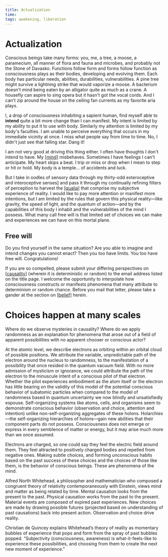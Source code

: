 ```yaml
---
title: Actualization
time:
tags: awakening, liberation
---
```


# Actualization

Conscious beings take many forms: you, me, a tree, a moose, a paramecium, all manner of flora and fauna and microbes, and probably not the Stone of Davasko. Functions follow form and forms follow function as consciousness plays as their bodies, developing and evolving them. Each body has particular needs, abilities, durabilities, vulnerabilities. A pine tree might survive a lightning strike that would vaporize a moose. A bacterium doesn't mind being eaten by an alligator quite as much as a crane. A housefly can aspire to sing opera but it hasn't got the vocal cords. And I can't zip around the house on the ceiling fan currents as my favorite aria plays.

I, a drop of consciousness inhabiting a sapient human, find myself able to **intend** quite a bit more change than I can manifest. My intent is limited by my ability to put it to use with body. Similarly my attention is limited by my body's faculties. I am unable to perceive everything that occurs in my immediate vicinity at once. I miss what people say from time to time. No, I didn't just see that falling star. Dang it!

I am not very good at driving this thing either. I often have thoughts I don't intend to have. My [[mind]] misbehaves. Sometimes I have feelings I can't anticipate. My heart skips a beat. I trip or miss or drop when I mean to step or hit or hold. My body is a temple… of accidents and luck.

But I take in oodles of sensory data through my thirty-odd exteroceptive and interoceptive senses] and pass it through my continually refining filters of perception to harvest the [[qualia]] that comprise my subjective experience of reality. I would like to pay more attention or manifest more intentions, but I am limited by the rules that govern this physical reality—like gravity, the speed of light, and the quantum of action—and by the capabilities of this body I inhabit and the vulnerabilities of the mind I possess. What many call free will is that limited set of choices we can make and experiences we can have on this mortal plane.

## Free will

Do you find yourself in the same situation? Are you able to imagine and intend changes you cannot enact? Then you too have limits. You too have free will. Congratulations!

If you are so compelled, please submit your differing perspectives on [[causality]] (wherein it is deterministic or random) to the email address listed on the title page. I welcome the opportunity to interpolate how consciousness constructs or manifests phenomena that many attribute to determinism or random chance. Before you mail that letter, please take a gander at the section on [[belief]] herein.

# Choices happen at many scales

Where do we observe mysteries in causality? Where do we apply randomness as an explanation for phenomena that arose out of a field of apparent possibilities with no apparent chooser or conscious actor?

At the atomic level, we describe electrons as orbiting within an orbital cloud of possible positions. We attribute the variable, unpredictable path of the electron around the nucleus to randomness, to the manifestation of a possibility that once resided in the quantum vacuum field. With no more admission of mysticism or ignorance, we could attribute the path of the electron to the minuscule intent of a conscious pilot of that electron. Whether the pilot experiences embodiment as the atom itself or the electron has little bearing on the validity of this model of the potential conscious behavior of subatomic particles when compared to the model of randomness based in quantum uncertainty we now blindly and unsatisfiedly espouse. Self-organizing systems like atoms, cells, and organisms seem to demonstrate conscious behavior (observation and choice, attention and intention) unlike non-self-organizing aggregates of these holons. Holarchies—the self-organizing hierarchies of holons—gain new abilities that their component parts do not possess. Consciousness does not emerge or express in every semblence of matter or energy, but it may arise much more than we once assumed.

Electrons are charged, so one could say they feel the electric field around them. They feel attracted to positively charged bodies and repelled from negative ones. Making subtle choices, and forming unconscious habits based on the past success of these choices and the choices of those like them, is the behavior of conscious beings. These are phenomena of the mind.

Alfred North Whitehead, a philosopher and mathematician who composed a congruent theory of relativity contemporaneously with Einstein, views mind and matter as being related by time. Mental causation looks from the present to the past. Physical causation works from the past to the present. Material events are composed of expired past experiences. New choices are made by drawing possible futures (projected based on understanding of past causations) back into present action. Observation and choice drive reality.

Christian de Quincey explains Whitehead’s theory of reality as momentary bubbles of experience that pops and form from the spray of past bubbles popped. “Subjectivity (consciousness, awareness) is what-it-feels-like to experience these possibilities, and choosing from them to create the next new moment of experience.”

[//begin]: # "Autogenerated link references for markdown compatibility"
[mind]: mind "Mind"
[qualia]: qualia "Qualia"
[causality]: causality "Causality"
[belief]: belief "belief"
[//end]: # "Autogenerated link references"
